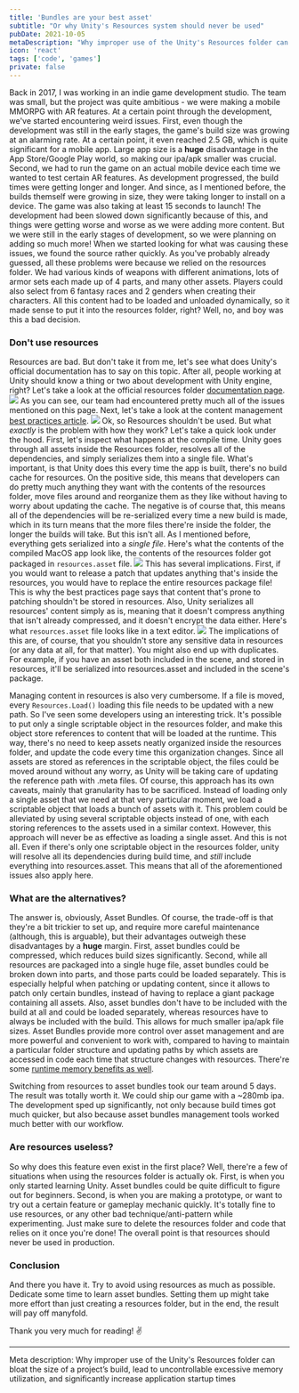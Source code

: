 ```yaml
---
title: 'Bundles are your best asset'
subtitle: "Or why Unity's Resources system should never be used"
pubDate: 2021-10-05
metaDescription: "Why improper use of the Unity's Resources folder can bloat the size of a project’s build, lead to uncontrollable excessive memory utilization, and significantly increase application startup times"
icon: 'react'
tags: ['code', 'games']
private: false
---
```


Back in 2017, I was working in an indie game development studio. The team was small, but the project was quite ambitious - we were making a mobile MMORPG with AR features. At a certain point through the development, we've started encountering weird issues. First, even though the development was still in the early stages, the game's build size was growing at an alarming rate. At a certain point, it even reached 2.5 GB, which is quite significant for a mobile app. Large app size is a **huge** disadvantage in the App Store/Google Play world, so making our ipa/apk smaller was crucial. Second, we had to run the game on an actual mobile device each time we wanted to test certain AR features. As development progressed, the build times were getting longer and longer. And since, as I mentioned before, the builds themself were growing in size, they were taking longer to install on a device. The game was also taking at least 15 seconds to launch! The development had been slowed down significantly because of this, and things were getting worse and worse as we were adding more content. But we were still in the early stages of development, so we were planning on adding so much more! When we started looking for what was causing these issues, we found the source rather quickly. As you've probably already guessed, all these problems were because we relied on the resources folder. We had various kinds of weapons with different animations, lots of armor sets each made up of 4 parts, and many other assets. Players could also select from 6 fantasy races and 2 genders when creating their characters. All this content had to be loaded and unloaded dynamically, so it made sense to put it into the resources folder, right? Well, no, and boy was this a bad decision.

### Don't use resources

Resources are bad. But don't take it from me, let's see what does Unity's official documentation has to say on this topic. After all, people working at Unity should know a thing or two about development with Unity engine, right? Let's take a look at the official resources folder [documentation page](https://docs.unity3d.com/Manual/BestPracticeUnderstandingPerformanceInUnity6.html).
![](https://api.longwintershadows.com/assets/resources/1.png)
As you can see, our team had encountered pretty much all of the issues mentioned on this page. Next, let's take a look at the content management [best practices article](https://learn.unity.com/tutorial/assets-resources-and-assetbundles#5c7f8528edbc2a002053b5a7).
![](https://api.longwintershadows.com/assets/resources/2.png)
Ok, so Resources shouldn't be used. But what _exactly_ is the problem with how they work? Let's take a quick look under the hood. First, let's inspect what happens at the compile time. Unity goes through all assets inside the Resources folder, resolves all of the dependencies, and simply serializes them into a single file. What's important, is that Unity does this every time the app is built, there's no build cache for resources. On the positive side, this means that developers can do pretty much anything they want with the contents of the resources folder, move files around and reorganize them as they like without having to worry about updating the cache. The negative is of course that, this means all of the dependencies will be re-serialized every time a new build is made, which in its turn means that the more files there're inside the folder, the longer the builds will take. But this isn't all. As I mentioned before, everything gets serialized into a _single file_. Here's what the contents of the compiled MacOS app look like, the contents of the resources folder got packaged in `resources.asset` file.
![](https://api.longwintershadows.com/assets/resources/3.png)
This has several implications. First, if you would want to release a patch that updates anything that's inside the resources, you would have to replace the entire resources package file! This is why the best practices page says that content that's prone to patching shouldn't be stored in resources. Also, Unity serializes all resources' content simply as is, meaning that it doesn't compress anything that isn't already compressed, and it doesn't encrypt the data either. Here's what `resources.asset` file looks like in a text editor.
![](https://api.longwintershadows.com/assets/resources/4.png)
The implications of this are, of course, that you shouldn't store any sensitive data in resources (or any data at all, for that matter). You might also end up with duplicates. For example, if you have an asset both included in the scene, and stored in resources, it'll be serialized into resources.asset and included in the scene's package.

Managing content in resources is also very cumbersome. If a file is moved, every `Resources.Load()` loading this file needs to be updated with a new path. So I've seen some developers using an interesting trick. It's possible to put only a single scriptable object in the resources folder, and make this object store references to content that will be loaded at the runtime. This way, there's no need to keep assets neatly organized inside the resources folder, and update the code every time this organization changes. Since all assets are stored as references in the scriptable object, the files could be moved around without any worry, as Unity will be taking care of updating the reference path with .meta files. Of course, this approach has its own caveats, mainly that granularity has to be sacrificed. Instead of loading only a single asset that we need at that very particular moment, we load a scriptable object that loads a bunch of assets with it. This problem could be alleviated by using several scriptable objects instead of one, with each storing references to the assets used in a similar context. However, this approach will never be as effective as loading a single asset. And this is not all. Even if there's only one scriptable object in the resources folder, unity will resolve all its dependencies during build time, and _still_ include everything into resources.asset. This means that all of the aforementioned issues also apply here.

### What are the alternatives?

The answer is, obviously, Asset Bundles. Of course, the trade-off is that they're a bit trickier to set up, and require more careful maintenance (although, this is arguable), but their advantages outweigh these disadvantages by a **huge** margin. First, asset bundles could be compressed, which reduces build sizes significantly. Second, while all resources are packaged into a single huge file, asset bundles could be broken down into parts, and those parts could be loaded separately. This is especially helpful when patching or updating content, since it allows to patch only certain bundles, instead of having to replace a giant package containing all assets. Also, asset bundles don't have to be included with the build at all and could be loaded separately, whereas resources have to always be included with the build. This allows for much smaller ipa/apk file sizes. Asset Bundles provide more control over asset management and are more powerful and convenient to work with, compared to having to maintain a particular folder structure and updating paths by which assets are accessed in code each time that structure changes with resources. There're some [runtime memory benefits as well](https://blogs.unity3d.com/2017/04/12/asset-bundles-vs-resources-a-memory-showdown/).

Switching from resources to asset bundles took our team around 5 days. The result was totally worth it. We could ship our game with a ~280mb ipa. The development sped up significantly, not only because build times got much quicker, but also because asset bundles management tools worked much better with our workflow.

### Are resources useless?

So why does this feature even exist in the first place? Well, there're a few of situations when using the resources folder is actually ok. First, is when you only started learning Unity. Asset bundles could be quite difficult to figure out for beginners. Second, is when you are making a prototype, or want to try out a certain feature or gameplay mechanic quickly. It's totally fine to use resources, or any other bad technique/anti-pattern while experimenting. Just make sure to delete the resources folder and code that relies on it once you're done! The overall point is that resources should never be used in production.

### Conclusion

And there you have it. Try to avoid using resources as much as possible. Dedicate some time to learn asset bundles. Setting them up might take more effort than just creating a resources folder, but in the end, the result will pay off manyfold.

Thank you very much for reading! ✌️

---

Meta description:
Why improper use of the Unity's Resources folder can bloat the size of a project’s build, lead to uncontrollable excessive memory utilization, and significantly increase application startup times
